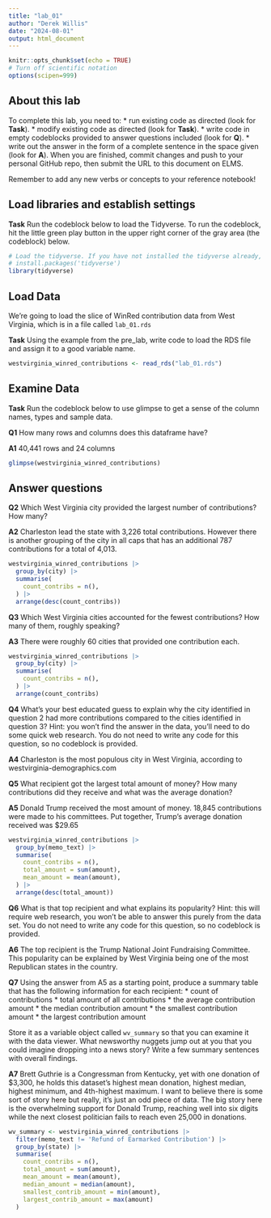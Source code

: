 ```yaml
---
title: "lab_01"
author: "Derek Willis"
date: "2024-08-01"
output: html_document
---
```


```r
knitr::opts_chunk$set(echo = TRUE)
# Turn off scientific notation
options(scipen=999)
```

## About this lab

To complete this lab, you need to: \* run existing code as directed (look for **Task**). \* modify existing code as directed (look for **Task**). \* write code in empty codeblocks provided to answer questions included (look for **Q**). \* write out the answer in the form of a complete sentence in the space given (look for **A**). When you are finished, commit changes and push to your personal GitHub repo, then submit the URL to this document on ELMS.

Remember to add any new verbs or concepts to your reference notebook!

## Load libraries and establish settings

**Task** Run the codeblock below to load the Tidyverse. To run the codeblock, hit the little green play button in the upper right corner of the gray area (the codeblock) below.

```r
# Load the tidyverse. If you have not installed the tidyverse already, remove the # from the next line and run it first.  
# install.packages('tidyverse')
library(tidyverse)
```

## Load Data

We're going to load the slice of WinRed contribution data from West Virginia, which is in a file called `lab_01.rds`

**Task** Using the example from the pre_lab, write code to load the RDS file and assign it to a good variable name.

```r
westvirginia_winred_contributions <- read_rds("lab_01.rds")
```

## Examine Data

**Task** Run the codeblock below to use glimpse to get a sense of the column names, types and sample data.

**Q1** How many rows and columns does this dataframe have?

**A1** 40,441 rows and 24 columns

```r
glimpse(westvirginia_winred_contributions)
```

## Answer questions

**Q2** Which West Virginia city provided the largest number of contributions? How many?

**A2** Charleston lead the state with 3,226 total contributions. However there is another grouping of the city in all caps that has an additional 787 contributions for a total of 4,013.

```r
westvirginia_winred_contributions |>
  group_by(city) |>
  summarise(
    count_contribs = n(),
  ) |>
  arrange(desc(count_contribs))
```

**Q3** Which West Virginia cities accounted for the fewest contributions? How many of them, roughly speaking?

**A3** There were roughly 60 cities that provided one contribution each.

```r
westvirginia_winred_contributions |>
  group_by(city) |>
  summarise(
    count_contribs = n(),
  ) |>
  arrange(count_contribs)
```

**Q4** What's your best educated guess to explain why the city identified in question 2 had more contributions compared to the cities identified in question 3? Hint: you won't find the answer in the data, you'll need to do some quick web research. You do not need to write any code for this question, so no codeblock is provided.

**A4** Charleston is the most populous city in West Virginia, according to westvirginia-demographics.com

**Q5** What recipient got the largest total amount of money? How many contributions did they receive and what was the average donation?

**A5** Donald Trump received the most amount of money. 18,845 contributions were made to his committees. Put together, Trump's average donation received was $29.65

```r
westvirginia_winred_contributions |>
  group_by(memo_text) |>
  summarise(
    count_contribs = n(),
    total_amount = sum(amount),
    mean_amount = mean(amount),
  ) |>
  arrange(desc(total_amount))
```

**Q6** What is that top recipient and what explains its popularity? Hint: this will require web research, you won't be able to answer this purely from the data set. You do not need to write any code for this question, so no codeblock is provided.

**A6** The top recipient is the Trump National Joint Fundraising Committee. This popularity can be explained by West Virginia being one of the most Republican states in the country.

**Q7** Using the answer from A5 as a starting point, produce a summary table that has the following information for each recipient: \* count of contributions \* total amount of all contributions \* the average contribution amount \* the median contribution amount \* the smallest contribution amount \* the largest contribution amount

Store it as a variable object called `wv_summary` so that you can examine it with the data viewer. What newsworthy nuggets jump out at you that you could imagine dropping into a news story? Write a few summary sentences with overall findings.

**A7** Brett Guthrie is a Congressman from Kentucky, yet with one donation of $3,300, he holds this dataset's highest mean donation, highest median, highest minimum, and 4th-highest maximum. I want to believe there is some sort of story here but really, it's just an odd piece of data. The big story here is the overwhelming support for Donald Trump, reaching well into six digits while the next closest politician fails to reach even 25,000 in donations.

```r
wv_summary <- westvirginia_winred_contributions |>
  filter(memo_text != 'Refund of Earmarked Contribution') |>
  group_by(state) |>
  summarise(
    count_contribs = n(),
    total_amount = sum(amount),
    mean_amount = mean(amount),
    median_amount = median(amount),
    smallest_contrib_amount = min(amount),
    largest_contrib_amount = max(amount)
  )
```
